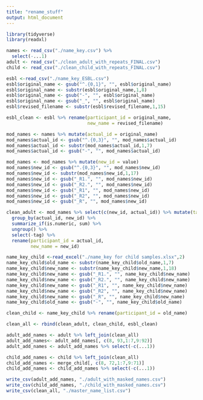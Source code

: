 ---
title: "rename_stuff"
output: html_document
---

```{r}
library(tidyverse)
library(readxl)
```

```{r}
names <- read_csv("./name_key.csv") %>%
  select(-...1)
adult <- read_csv("./clean_adult_with_repeats_FINAL.csv")
child <- read_csv("./clean_child_with_repeats_FINAL.csv")

```

```{r}
esbl <-read_csv("./name_key_ESBL.csv")
esbl$original_name <- gsub("^.{0,1}", "", esbl$original_name)
esbl$original_name <- substr(esbl$original_name,1,8)
esbl$original_name <- gsub("-", "", esbl$original_name)
esbl$original_name <- gsub("_", "", esbl$original_name)
esbl$revised_filename <- substr(esbl$revised_filename,1,15)

esbl_clean <- esbl %>% rename(participant_id = original_name,
                              new_name = revised_filename)
```



```{r}
mod_names <- names %>% mutate(actual_id = original_name)
mod_names$actual_id <- gsub("^.{0,3}", "", mod_names$actual_id)
mod_names$actual_id <- substr(mod_names$actual_id,1,7)
mod_names$actual_id <- gsub("-", "", mod_names$actual_id)

```

```{r}
mod_names <- mod_names %>% mutate(new_id = value)
mod_names$new_id <- gsub("^.{0,3}", "", mod_names$new_id)
mod_names$new_id <- substr(mod_names$new_id,1,17)
mod_names$new_id <- gsub("_R1.", "", mod_names$new_id)
mod_names$new_id <- gsub("_R2.", "", mod_names$new_id)
mod_names$new_id <- gsub("_R1", "", mod_names$new_id)
mod_names$new_id <- gsub("_R2", "", mod_names$new_id)
mod_names$new_id <- gsub("_R", "", mod_names$new_id)

```


```{r}
clean_adult <- mod_names %>% select(c(new_id, actual_id)) %>% mutate(tag = 1) %>%
  group_by(actual_id, new_id) %>%
  summarize_if(is.numeric, sum) %>%
  ungroup() %>%
  select(-tag) %>%
  rename(participant_id = actual_id,
         new_name = new_id)

```


```{r}
name_key_child <-read_excel("./name_key for child samples.xlsx",2)
name_key_child$old_name <- substr(name_key_child$old_name,1,7)
name_key_child$new_name <- substr(name_key_child$new_name,1,18)
name_key_child$new_name <- gsub("_R1.", "", name_key_child$new_name)
name_key_child$new_name <- gsub("_R2.", "", name_key_child$new_name)
name_key_child$new_name <- gsub("_R1", "", name_key_child$new_name)
name_key_child$new_name <- gsub("_R2", "", name_key_child$new_name)
name_key_child$new_name <- gsub("_R", "", name_key_child$new_name)
name_key_child$old_name <- gsub("-", "", name_key_child$old_name)

clean_child <- name_key_child %>% rename(participant_id = old_name)
```


```{r}
clean_all <- rbind(clean_adult, clean_child, esbl_clean)
```


```{r}
adult_add_names <- adult %>% left_join(clean_all)
adult_add_names<- adult_add_names[, c(8, 93,1:7,9:92)]
adult_add_names <- adult_add_names %>% select(-c(...1))
```
```{r}
child_add_names <- child %>% left_join(clean_all)
child_add_names <- merge_child[, c(8, 72,1:7,9:71)]
child_add_names <- child_add_names %>% select(-c(...1))

```






```{r}
write_csv(adult_add_names, "./adult_with_masked_names.csv")
write_csv(child_add_names, "./child_with_masked_names.csv")
write_csv(clean_all, "./master_name_list.csv")

```




